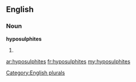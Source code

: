 ==English==

===Noun===
'''hyposulphites'''

# {{plural of|[[hyposulphite]]}}

[[Category:English plurals]]

[[ar:hyposulphites]]
[[fr:hyposulphites]]
[[my:hyposulphites]]